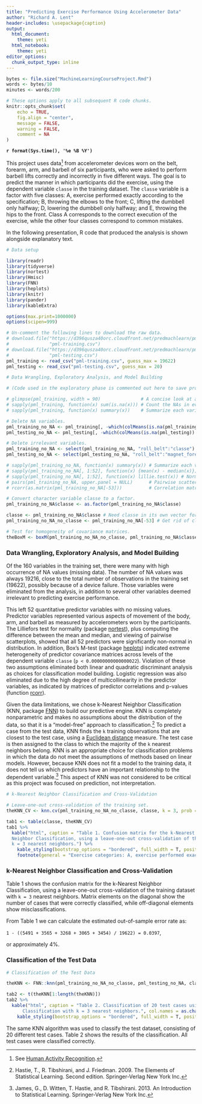 ```yaml
---
title: "Predicting Exercise Performance Using Accelerometer Data"
author: "Richard A. Lent"
header-includes: \usepackage{caption}
output:
  html_document:
    theme: yeti
  html_notebook:
    theme: yeti
editor_options:
  chunk_output_type: inline
---
```


```r
bytes <- file.size("MachineLearningCourseProject.Rmd")
words <- bytes/10
minutes <- words/200
```

```r

# These options apply to all subsequent R code chunks.
knitr::opts_chunk$set(
	echo = TRUE,
	fig.align = "center",
	message = FALSE,
	warning = FALSE,
	comment = NA
)

```

**
`r format(Sys.time(), '%e %B %Y')`
**

This project uses data^[See [Human Activity Recognition](http://web.archive.org/web/20161224072740/http:/groupware.les.inf.puc-rio.br/har).] from accelerometer devices worn on the belt, forearm, arm, and barbell of six participants, who were asked to perform barbell lifts correctly and incorrectly in five different ways. The goal is to predict the manner in which participants did the exercise, using the dependent variable `classe` in the training dataset. The `classe` variable is a factor with five classes: A, exercise performed exactly according to the specification; B, throwing the elbows to the front; C, lifting the dumbbell only halfway; D, lowering the dumbbell only halfway; and E, throwing the hips to the front. Class A corresponds to the correct execution of the exercise, while the other four classes correspond to common mistakes.

In the following presentation, R code that produced the analysis is shown alongside explanatory text.

```r

# Data setup

library(readr)
library(tidyverse)
library(nortest)
library(Hmisc)
library(FNN)
library(heplots)
library(knitr)
library(pander)
library(kableExtra)

options(max.print=1000000)
options(scipen=999)

# Un-comment the following lines to download the raw data.
# download.file("https://d396qusza40orc.cloudfront.net/predmachlearn/pml-training.csv", 
#               "pml-training.csv")
# download.file("https://d396qusza40orc.cloudfront.net/predmachlearn/pml-testing.csv", 
#               "pml-testing.csv")
pml_training <- read_csv("pml-training.csv", guess_max = 19622)
pml_testing <- read_csv("pml-testing.csv", guess_max = 20)

```

```r

# Data Wrangling, Exploratory Analysis, and Model Building

# (Code used in the exploratory phase is commented out here to save processing time.)

# glimpse(pml_training, width = 90)               # A concise look at all the variables.
# sapply(pml_training, function(x) sum(is.na(x))) # Count the NAs in every column.
# sapply(pml_training, function(x) summary(x))    # Summarize each variable.

# Delete NA variables.
pml_training_no_NA <- pml_training[, -which(colMeans(is.na(pml_training)) > 0.5)] 
pml_testing_no_NA <- pml_testing[, -which(colMeans(is.na(pml_testing)) > 0.5)]

# Delete irrelevant variables.
pml_training_no_NA <- select(pml_training_no_NA, "roll_belt":"classe")            
pml_testing_no_NA <- select(pml_testing_no_NA, "roll_belt":"magnet_forearm_z")

# sapply(pml_training_no_NA, function(x) summary(x)) # Summarize each variable.
# sapply(pml_training_no_NA[, 1:52], function(x) {mean(x) - median(x)}) # Compute (mean-median).
# sapply(pml_training_no_NA[, 1:52], function(x) lillie.test(x)) # Normality tests. 
# pairs(pml_training_no_NA, upper.panel = NULL)      # Pairwise scatterplots of predictors.
# rcorr(as.matrix(pml_training_no_NA[-53]))          # Correlation matrix and significance tests.

# Convert character variable classe to a factor.
pml_training_no_NA$classe <- as.factor(pml_training_no_NA$classe) 

classe <- pml_training_no_NA$classe # Need classe in its own vector for FNN::knn.
pml_training_no_NA_no_classe <- pml_training_no_NA[-53] # Get rid of classe for FNN::knn.

# Test for homogeneity of covariance matrices.
theBoxM <- boxM(pml_training_no_NA_no_classe, pml_training_no_NA$classe) 

```

### Data Wrangling, Exploratory Analysis, and Model Building

Of the 160 variables in the training set, there were many with high occurrence of NA values (missing data). The number of NA values was always 19216, close to the total number of observations in the training set (19622), possibly because of a device failure. Those variables were eliminated from the analysis, in addition to several other variables deemed irrelevant to predicting exercise performance. 

This left 52 quantitative predictor variables with no missing values. Predictor variables represented various aspects of movement of the body, arm, and barbell as measured by accelerometers worn by the participants. The Lilliefors test for normality (package [nortest](https://www.rdocumentation.org/packages/nortest/versions/1.0-4)), plus computing the difference between the mean and median, and viewing of pairwise scatterplots, showed that all 52 predictors were significantly non-normal in distribution. In addition, Box's M-test (package [heplots](https://www.rdocumentation.org/packages/heplots/versions/1.3-5)) indicated extreme heterogeneity of predictor covariance matrices across levels of the dependent variable `classe` (`p < 0.00000000000000022`). Violation of these two assumptions eliminated both linear and quadratic discriminant analysis as choices for classification model building. Logistic regression was also eliminated due to the high degree of multicollinearity in the predictor variables, as indicated by matrices of predictor correlations and p-values (function [rcorr](https://www.rdocumentation.org/packages/Hmisc/versions/4.1-1/topics/rcorr)). 

Given the data limitations, we chose k-Nearest Neighbor Classification (KNN, package [FNN](https://www.rdocumentation.org/packages/FNN/versions/1.1.2.1)) to build our predictive engine. KNN is completely nonparametric and makes no assumptions about the distribution of the data, so that it is a "model-free" approach to classification.^[Hastie, T., R. Tibshirani, and J. Friedman. 2009. The Elements of Statistical Learning. Second edition. Springer-Verlag New York Inc.
] To predict a case from the test data, KNN finds the `k` training observations that are closest to the test case, using a [Euclidean distance](https://en.wikipedia.org/wiki/Euclidean_distance) measure. The test case is then assigned to the class to which the majority of the `k` nearest neighbors belong. KNN is an appropriate choice for classification problems in which the data do not meet the assumptions of methods based on linear models. However, because KNN does not fit a model to the training data, it does not tell us which predictors have an important relationship to the dependent variable.^[James, G., D. Witten, T. Hastie, and R. Tibshirani. 2013. An Introduction to Statistical Learning. Springer-Verlag New York Inc.] This aspect of KNN was not considered to be critical as this project was focused on prediction, not interpretation.

```r

# k-Nearest Neighbor Classification and Cross-Validation

# Leave-one-out cross-validation of the training set.
theKNN_CV <- knn.cv(pml_training_no_NA_no_classe, classe, k = 3, prob = TRUE)

tab1 <- table(classe, theKNN_CV)
tab1 %>%
  kable("html", caption = "Table 1. Confusion matrix for the k-Nearest 
  Neighbor Classification, using a leave-one-out cross-validation of the training data and
  k = 3 nearest neighbors.") %>%   
    kable_styling(bootstrap_options = "bordered", full_width = T, position="center") %>% 
    footnote(general = "Exercise categories: A, exercise performed exactly according to the specification; B, throwing the elbows to the front; C, lifting the dumbbell only halfway; D, lowering the dumbbell only halfway; and E, throwing the hips to the front. Class A corresponds to the correct execution of the exercise, while the other four classes correspond to common mistakes.", general_title = "")

```

### k-Nearest Neighbor Classification and Cross-Validation

Table 1 shows the confusion matrix for the k-Nearest Neighbor Classification, using a leave-one-out cross-validation of the training dataset with `k = 3` nearest neighbors. Matrix elements on the diagonal show the number of cases that were correctly classified, while off-diagonal elements show misclassifications.

From Table 1 we can calculate the estimated out-of-sample error rate as:

`1 - ((5491 + 3565 + 3268 + 3065 + 3454) / 19622) = 0.0397`, 

or approximately 4%.

### Classification of the Test Data

```r

# Classification of the Test Data

theKNN <- FNN::knn(pml_training_no_NA_no_classe, pml_testing_no_NA, classe, k = 3, prob=TRUE)

tab2 <- t(theKNN[1:length(theKNN)])
tab2 %>%
  kable("html", caption = "Table 2. Classification of 20 test cases using k-Nearest Neighbor 
      Classification with k = 3 nearest neighbors.", col.names = as.character(1:20)) %>%   
    kable_styling(bootstrap_options = "bordered", full_width = T, position="center")

```

The same KNN algorithm was used to classify the test dataset, consisting of 20 different test cases. Table 2 shows the results of the classification. All test cases were classified correctly.












  







